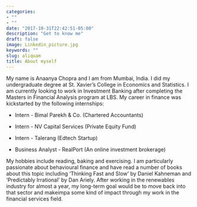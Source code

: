 ```yaml
---
categories:
- ""
- ""
date: "2017-10-31T22:42:51-05:00"
description: "Get to know me"
draft: false
image: Linkedin_picture.jpg
keywords: ""
slug: aliquam
title: About myself
---
```


My name is Anaanya Chopra and I am from Mumbai, India. I did my undergraduate degree at St. Xavier's College in Economics and Statistics. I am currently looking to work in Investment Banking after completing the Masters in Financial Analysis program at LBS. My career in finance was kickstarted by the following internships:

-   Intern - Bimal Parekh & Co. (Chartered Accountants)

-   Intern - NV Capital Services (Private Equity Fund)

-   Intern - Talerang (Edtech Startup)

-   Business Analyst - RealPort (An online investment brokerage)

My hobbies include reading, baking and exercising. I am particularly passionate about behavioural finance and have read a number of books about this topic including 'Thinking Fast and Slow' by Daniel Kahneman and 'Predictably Irrational' by Dan Ariely. After working in the renewables industry for almost a year, my long-term goal would be to move back into that sector and makeimpa some kind of impact through my work in the financial services field.